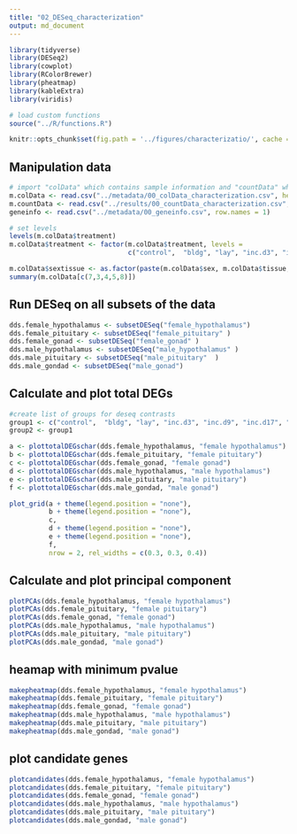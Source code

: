 ```yaml
---
title: "02_DESeq_characterization"
output: md_document
---
```


```r
library(tidyverse)
library(DESeq2)
library(cowplot)
library(RColorBrewer)
library(pheatmap)
library(kableExtra)
library(viridis)

# load custom functions  
source("../R/functions.R") 

knitr::opts_chunk$set(fig.path = '../figures/characterizatio/', cache = TRUE)
```

## Manipulation data

```r
# import "colData" which contains sample information and "countData" which contains read counts
m.colData <- read.csv("../metadata/00_colData_characterization.csv", header = T, row.names = 1)
m.countData <- read.csv("../results/00_countData_characterization.csv", header = T, row.names = 1)
geneinfo <- read.csv("../metadata/00_geneinfo.csv", row.names = 1)

# set levels
levels(m.colData$treatment)
m.colData$treatment <- factor(m.colData$treatment, levels = 
                              c("control",  "bldg", "lay", "inc.d3", "inc.d9", "inc.d17", "hatch", "n5", "n9"))

m.colData$sextissue <- as.factor(paste(m.colData$sex, m.colData$tissue, sep = "_"))
summary(m.colData[c(7,3,4,5,8)])
```

## Run DESeq on all subsets of the data

```r
dds.female_hypothalamus <- subsetDESeq("female_hypothalamus")
dds.female_pituitary <- subsetDESeq("female_pituitary" )
dds.female_gonad <- subsetDESeq("female_gonad" )
dds.male_hypothalamus <- subsetDESeq("male_hypothalamus" )
dds.male_pituitary <- subsetDESeq("male_pituitary"  )
dds.male_gondad <- subsetDESeq("male_gonad")
```

## Calculate and plot total DEGs

```r
#create list of groups for deseq contrasts
group1 <- c("control",  "bldg", "lay", "inc.d3", "inc.d9", "inc.d17", "hatch", "n5", "n9")
group2 <- group1

a <- plottotalDEGschar(dds.female_hypothalamus, "female hypothalamus")
b <- plottotalDEGschar(dds.female_pituitary, "female pituitary")
c <- plottotalDEGschar(dds.female_gonad, "female gonad")
d <- plottotalDEGschar(dds.male_hypothalamus, "male hypothalamus")
e <- plottotalDEGschar(dds.male_pituitary, "male pituitary")
f <- plottotalDEGschar(dds.male_gondad, "male gonad")

plot_grid(a + theme(legend.position = "none"),
          b + theme(legend.position = "none"),
          c,
          d + theme(legend.position = "none"),
          e + theme(legend.position = "none"),
          f,
          nrow = 2, rel_widths = c(0.3, 0.3, 0.4)) 
```

## Calculate and plot principal component

```r
plotPCAs(dds.female_hypothalamus, "female hypothalamus")
plotPCAs(dds.female_pituitary, "female pituitary")      
plotPCAs(dds.female_gonad, "female gonad")
plotPCAs(dds.male_hypothalamus, "male hypothalamus")
plotPCAs(dds.male_pituitary, "male pituitary")
plotPCAs(dds.male_gondad, "male gonad")
```

## heamap with minimum pvalue

```r
makepheatmap(dds.female_hypothalamus, "female hypothalamus")
makepheatmap(dds.female_pituitary, "female pituitary")
makepheatmap(dds.female_gonad, "female gonad")
makepheatmap(dds.male_hypothalamus, "male hypothalamus")
makepheatmap(dds.male_pituitary, "male pituitary")
makepheatmap(dds.male_gondad, "male gonad")
```
## plot candidate genes

```r
plotcandidates(dds.female_hypothalamus, "female hypothalamus")
plotcandidates(dds.female_pituitary, "female pituitary")
plotcandidates(dds.female_gonad, "female gonad")
plotcandidates(dds.male_hypothalamus, "male hypothalamus")
plotcandidates(dds.male_pituitary, "male pituitary")
plotcandidates(dds.male_gondad, "male gonad")
```

